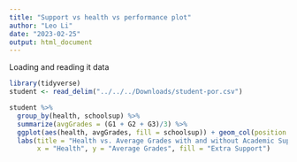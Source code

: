 ---
title: "Support vs health vs performance plot"
author: "Leo Li"
date: "2023-02-25"
output: html_document
---

Loading and reading it data\
```{r message=FALSE}
library(tidyverse)
student <- read_delim("../../../Downloads/student-por.csv")
```

```{r message=FALSE, echo=FALSE, warning=FALSE}
student %>% 
  group_by(health, schoolsup) %>% 
  summarize(avgGrades = (G1 + G2 + G3)/3) %>% 
  ggplot(aes(health, avgGrades, fill = schoolsup)) + geom_col(position = "dodge") + 
  labs(title = "Health vs. Average Grades with and without Academic Support",
       x = "Health", y = "Average Grades", fill = "Extra Support")
  
```

